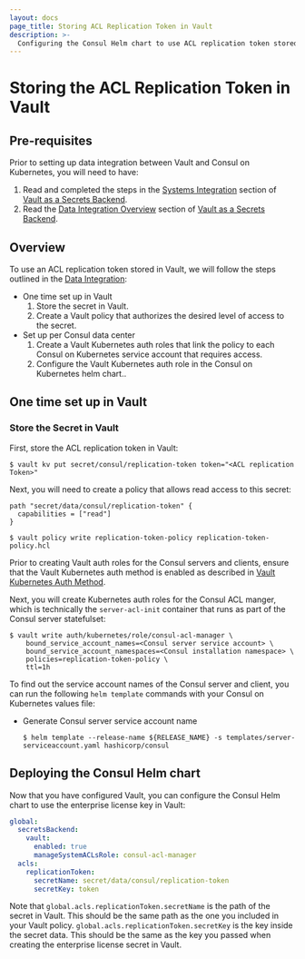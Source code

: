 ```yaml
---
layout: docs
page_title: Storing ACL Replication Token in Vault
description: >-
  Configuring the Consul Helm chart to use ACL replication token stored in Vault.
---
```


# Storing the ACL Replication Token in Vault

## Pre-requisites
Prior to setting up data integration between Vault and Consul on Kubernetes, you will need to have:  
1. Read and completed the steps in the [Systems Integration](/docs/k8s/installation/vault/systems-integration) section of [Vault as a Secrets Backend](/docs/k8s/installation/vault).
2. Read the [Data Integration Overview](/docs/k8s/installation/vault/systems-integration) section of [Vault as a Secrets Backend](/docs/k8s/installation/vault).

## Overview
To use an ACL replication token stored in Vault, we will follow the steps outlined in the [Data Integration](/docs/k8s/installation/vault/data-integration):

- One time set up in Vault
  1. Store the secret in Vault.
  1. Create a Vault policy that authorizes the desired level of access to the secret.
- Set up per Consul data center
  1. Create a Vault Kubernetes auth roles that link the policy to each Consul on Kubernetes service account that requires access.
  1. Configure the Vault Kubernetes auth role in the Consul on Kubernetes helm chart..

## One time set up in Vault
### Store the Secret in Vault

First, store the ACL replication token in Vault:

```shell-session
$ vault kv put secret/consul/replication-token token="<ACL replication Token>"
```

Next, you will need to create a policy that allows read access to this secret:


<CodeBlockConfig filename="replication-token-policy.hcl">

```HCL
path "secret/data/consul/replication-token" {
  capabilities = ["read"]
}
```

</CodeBlockConfig>

```shell-session
$ vault policy write replication-token-policy replication-token-policy.hcl
```

Prior to creating Vault auth roles for the Consul servers and clients, ensure that the Vault Kubernetes auth method is enabled as described in [Vault Kubernetes Auth Method](/docs/k8s/installation/vault#vault-kubernetes-auth-method).

Next, you will create Kubernetes auth roles for the Consul ACL manger, which is technically the `server-acl-init` container that runs as part of the Consul server statefulset:

```shell-session
$ vault write auth/kubernetes/role/consul-acl-manager \
    bound_service_account_names=<Consul server service account> \
    bound_service_account_namespaces=<Consul installation namespace> \
    policies=replication-token-policy \
    ttl=1h
```

To find out the service account names of the Consul server and client,
you can run the following `helm template` commands with your Consul on Kubernetes values file:

- Generate Consul server service account name
  ```shell-session
  $ helm template --release-name ${RELEASE_NAME} -s templates/server-serviceaccount.yaml hashicorp/consul
  ```

## Deploying the Consul Helm chart

Now that you have configured Vault, you can configure the Consul Helm chart to
use the enterprise license key in Vault:

<CodeBlockConfig filename="values.yaml">

```yaml
global:
  secretsBackend:
    vault:
      enabled: true
      manageSystemACLsRole: consul-acl-manager
  acls:
    replicationToken:
      secretName: secret/data/consul/replication-token
      secretKey: token
```

</CodeBlockConfig>

Note that `global.acls.replicationToken.secretName` is the path of the secret in Vault.
This should be the same path as the one you included in your Vault policy.
`global.acls.replicationToken.secretKey` is the key inside the secret data. This should be the same
as the key you passed when creating the enterprise license secret in Vault.

